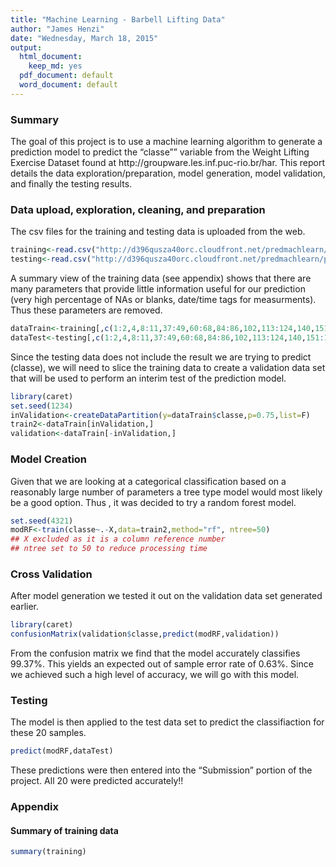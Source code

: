 ```yaml
---
title: "Machine Learning - Barbell Lifting Data"
author: "James Henzi"
date: "Wednesday, March 18, 2015"
output:
  html_document:
    keep_md: yes
  pdf_document: default
  word_document: default
---
```


### Summary
The goal of this project is to use a machine learning algorithm to generate a prediction model to predict the "classe"" variable from the Weight Lifting Exercise Dataset found at http://groupware.les.inf.puc-rio.br/har.  This report details the data exploration/preparation, model generation, model validation, and finally the testing results.


### Data upload, exploration, cleaning, and preparation

The csv files for the training and testing data is uploaded from the web. 
```r
training<-read.csv("http://d396qusza40orc.cloudfront.net/predmachlearn/pml-training.csv")
testing<-read.csv("http://d396qusza40orc.cloudfront.net/predmachlearn/pml-testing.csv")
```

A summary view of the training data (see appendix) shows that there are many parameters that provide little information useful for our prediction (very high percentage of NAs or blanks, date/time tags for measurments). Thus these parameters are removed.

```r
dataTrain<-training[,c(1:2,4,8:11,37:49,60:68,84:86,102,113:124,140,151:160)]
dataTest<-testing[,c(1:2,4,8:11,37:49,60:68,84:86,102,113:124,140,151:160)]
```

Since the testing data does not include the result we are trying to predict (classe), we will need to slice the training data to create a validation data set that will be used to perform an interim test of the prediction model.

```r
library(caret)
set.seed(1234)
inValidation<-createDataPartition(y=dataTrain$classe,p=0.75,list=F)
train2<-dataTrain[inValidation,]
validation<-dataTrain[-inValidation,]
```

### Model Creation

Given that we are looking at a categorical classification based on a reasonably large number of parameters a tree type model would most likely be a good option.  Thus , it was decided to try a random forest model.

```r
set.seed(4321)
modRF<-train(classe~.-X,data=train2,method="rf", ntree=50) 
## X excluded as it is a column reference number
## ntree set to 50 to reduce processing time
```

### Cross Validation

After model generation we tested it out on the validation data set generated earlier.
```r
library(caret)
confusionMatrix(validation$classe,predict(modRF,validation))
```

From the confusion matrix we find that the model accurately classifies 99.37%.  This yields an expected out of sample error rate of 0.63%.  Since we achieved such a high level of accuracy, we will go with this model.


### Testing

The model is then applied to the test data set to predict the classifiaction for these 20 samples.

```r
predict(modRF,dataTest)
```

These predictions were then entered into the "Submission" portion of the project.  All 20 were predicted accurately!!

### Appendix
#### Summary of training data

```r
summary(training)
```

